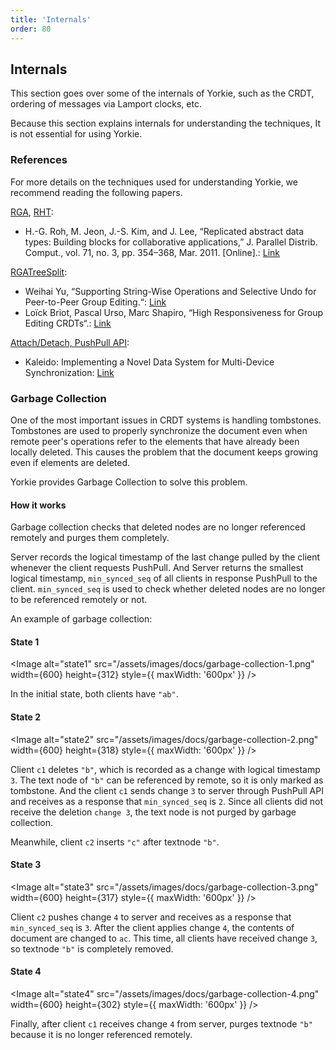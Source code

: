 ```yaml
---
title: 'Internals'
order: 80
---
```


## Internals

This section goes over some of the internals of Yorkie, such as the CRDT, ordering of messages via Lamport clocks, etc.

<Alert status="warning">Because this section explains internals for understanding the techniques, It is not essential for using Yorkie.</Alert>

### References

For more details on the techniques used for understanding Yorkie, we recommend reading the following papers.

[RGA](https://github.com/yorkie-team/yorkie/blob/main/pkg/document/crdt/rga_tree_list.go), [RHT](https://github.com/yorkie-team/yorkie/blob/main/pkg/document/crdt/rht.go):

- H.-G. Roh, M. Jeon, J.-S. Kim, and J. Lee, “Replicated abstract data types: Building blocks for collaborative applications,” J. Parallel Distrib. Comput., vol. 71, no. 3, pp. 354–368, Mar. 2011. [Online].: [Link](https://www.researchgate.net/publication/220379659_Replicated_abstract_data_types_Building_blocks_for_collaborative_applications)

[RGATreeSplit](https://github.com/yorkie-team/yorkie/blob/main/pkg/document/crdt/rga_tree_split.go):

- Weihai Yu, “Supporting String-Wise Operations and Selective Undo for Peer-to-Peer Group Editing.“: [Link](https://dl.acm.org/doi/10.1145/2660398.2660401)
- Loïck Briot, Pascal Urso, Marc Shapiro, “High Responsiveness for Group Editing CRDTs“.: [Link](https://hal.archives-ouvertes.fr/hal-01343941)

[Attach/Detach, PushPull API](https://github.com/yorkie-team/yorkie/blob/main/server/rpc/yorkie_server.go):

- Kaleido: Implementing a Novel Data System for Multi-Device Synchronization: [Link](https://www.semanticscholar.org/paper/Kaleido%3A-Implementing-a-Novel-Data-System-for-Roh-Kim/9c850fcf2763243e56e6248af5315d4b86602fda)

### Garbage Collection

One of the most important issues in CRDT systems is handling tombstones. Tombstones are used to properly synchronize the document even when remote peer's operations refer to the elements that have already been locally deleted. This causes the problem that the document keeps growing even if elements are deleted.

Yorkie provides Garbage Collection to solve this problem.

#### How it works

Garbage collection checks that deleted nodes are no longer referenced remotely and purges them completely.

Server records the logical timestamp of the last change pulled by the client whenever the client requests PushPull. And Server returns the smallest logical timestamp, `min_synced_seq` of all clients in response PushPull to the client. `min_synced_seq` is used to check whether deleted nodes are no longer to be referenced remotely or not.

An example of garbage collection:

#### State 1

<Image
  alt="state1"
  src="/assets/images/docs/garbage-collection-1.png"
  width={600}
  height={312}
  style={{ maxWidth: '600px' }}
/>

In the initial state, both clients have `"ab"`.

#### State 2

<Image
  alt="state2"
  src="/assets/images/docs/garbage-collection-2.png"
  width={600}
  height={318}
  style={{ maxWidth: '600px' }}
/>

Client `c1` deletes `"b"`, which is recorded as a change with logical timestamp `3`. The text node of `"b"` can be referenced
by remote, so it is only marked as tombstone. And the client `c1` sends change `3` to server through PushPull API and receives
as a response that `min_synced_seq` is `2`. Since all clients did not receive the deletion `change 3`, the text node is not
purged by garbage collection.

Meanwhile, client `c2` inserts `"c"` after textnode `"b"`.

#### State 3

<Image
  alt="state3"
  src="/assets/images/docs/garbage-collection-3.png"
  width={600}
  height={317}
  style={{ maxWidth: '600px' }}
/>

Client `c2` pushes change `4` to server and receives as a response that `min_synced_seq` is `3`. After the client applies change `4`, the contents of document are changed to `ac`. This time, all clients have received change `3`, so textnode `"b"` is completely removed.

#### State 4

<Image
  alt="state4"
  src="/assets/images/docs/garbage-collection-4.png"
  width={600}
  height={302}
  style={{ maxWidth: '600px' }}
/>

Finally, after client `c1` receives change `4` from server, purges textnode `"b"` because it is no longer referenced remotely.
